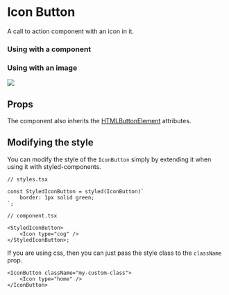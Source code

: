 
<Meta title="elements/IconButton" component={IconButton} />

# Icon Button

A call to action component with an icon in it.

### Using with a component

<Canvas>
    <Story name="IconButton">
        <IconButton>
            <StyledIcon type="home" />
        </IconButton>
    </Story>
</Canvas>

### Using with an image

<Preview>
    <IconButton>
        <img src={iconImgSrc} />
    </IconButton>
</Preview>

## Props

The component also inherits the [HTMLButtonElement](https://developer.mozilla.org/en-US/docs/Web/API/HTMLButtonElement) attributes.

## Modifying the style

You can modify the style of the `IconButton` simply by extending it when using it with styled-components.

<StyledIconButton>
    <Icon type="cog" style={{ fontSize: "1.25rem" }} />
</StyledIconButton>

```tsx
// styles.tsx

const StyledIconButton = styled(IconButton)`
    border: 1px solid green;
`;

// component.tsx

<StyledIconButton>
    <Icon type="cog" />
</StyledIconButton>;
```

If you are using css, then you can just pass the style class to the `className` prop.

```tsx
<IconButton className="my-custom-class">
    <Icon type="home" />
</IconButton>
```
